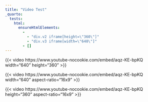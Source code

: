 ```yaml
---
title: "Video Test"
_quarto:
  tests:
    html:
      ensureHtmlElements:
        - 
          - "div.v2 iframe[height=\"360\"]"
          - "div.v3 iframe[width=\"640\"]"
        - []
---
```


::: v1

{{< video https://www.youtube-nocookie.com/embed/aqz-KE-bpKQ width="640" height="360" >}}

:::

::: v2

{{< video https://www.youtube-nocookie.com/embed/aqz-KE-bpKQ width="640" aspect-ratio="16x9" >}}

::: 

::: v3

{{< video https://www.youtube-nocookie.com/embed/aqz-KE-bpKQ height="360" aspect-ratio="16x9" >}}

::: 